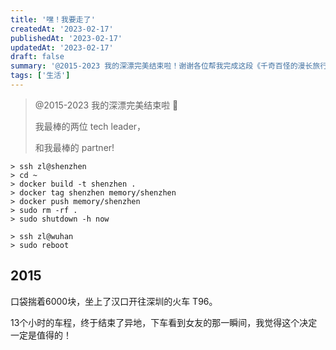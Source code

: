 ```yaml
---
title: '嘿！我要走了'
createdAt: '2023-02-17'
publishedAt: '2023-02-17'
updatedAt: '2023-02-17'
draft: false
summary: '@2015-2023 我的深漂完美结束啦！谢谢各位帮我完成这段《千奇百怪的漫长旅行》。'
tags: ['生活']
---
```


> @2015-2023 我的深漂完美结束啦 :tada:
>
> 我最棒的两位 tech leader，
>
> 和我最棒的 partner!

```shell:rebot
> ssh zl@shenzhen
> cd ~
> docker build -t shenzhen .
> docker tag shenzhen memory/shenzhen
> docker push memory/shenzhen
> sudo rm -rf .
> sudo shutdown -h now

> ssh zl@wuhan
> sudo reboot
```

## 2015

口袋揣着6000块，坐上了汉口开往深圳的火车 T96。

13个小时的车程，终于结束了异地，下车看到女友的那一瞬间，我觉得这个决定一定是值得的！


